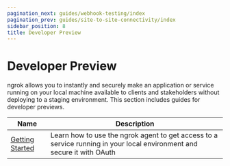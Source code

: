 ```yaml
---
pagination_next: guides/webhook-testing/index
pagination_prev: guides/site-to-site-connectivity/index
sidebar_position: 8
title: Developer Preview
---
```


# Developer Preview

ngrok allows you to instantly and securely make an application or service running on your local machine available to clients and stakeholders
without deploying to a staging environment. This section includes guides for developer previews.




| Name              | Description                                                                                 |
|-------------------|---------------------------------------------------------------------------------------------|
| [Getting Started](getting-started.mdx) | Learn how to use the ngrok agent to get access to a service running in your local environment and secure it with OAuth  |
